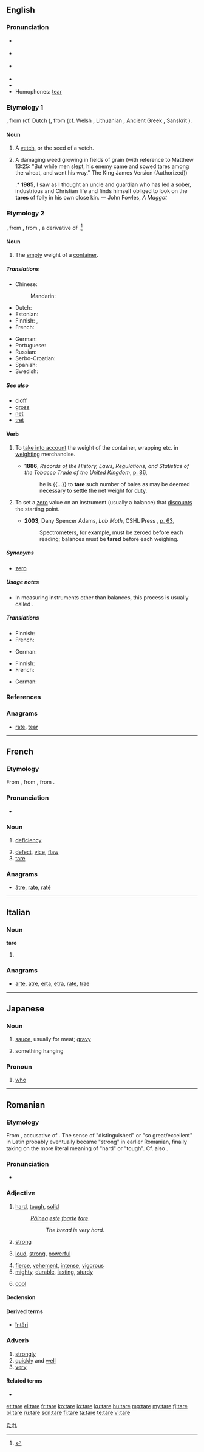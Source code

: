 {{also|tarė|tåre}}
==English==

{{was wotd|2008|September|12}}
{{wikipedia|dab=tare}}

===Pronunciation===
* {{a|AusE}} {{IPA|/teː/|/teə/}}
* {{a|UK}} {{IPA|/tɛː/|/tɛə/}}
* {{a|US}} {{IPA|/tɛɹ/}}
* {{audio|en-us-tare.ogg|Audio (US)}}
* {{rhymes|ɛə(r)}}
* Homophones: [[tear#Etymology 1|tear]]

===Etymology 1===
{{etyl|enm}} {{term|tare|lang=enm||vetch}}, from {{etyl|gem-pro|en}} {{recons|tarwō|lang=gem-pro}} (cf. Dutch {{term|tarwe|lang=nl||wheat}}), from {{etyl|ine-pro|en}} {{recons|dr̥Hu̯ā|lang=ine-pro}} (cf. Welsh {{term|drewg|lang=cy||darnel}}, Lithuanian {{term|dirvà|lang=lt||field}}, Ancient Greek {{term|δάρατος|tr=dáratos|lang=grc||bread}}, Sanskrit {{term|दूर्वा|tr=dūrvā||panic grass, millet|lang=sa}}).

====Noun====
{{en-noun}}

# {{rare}} A [[vetch]], or the seed of a vetch.
# {{rare}} A damaging weed growing in fields of grain (with reference to Matthew 13:25: "But while men slept, his enemy came and sowed tares among the wheat, and went his way." The King James Version (Authorized))
#:* '''1985''', I saw as I thought an uncle and guardian who has led a sober, industrious and Christian life and finds himself obliged to look on the '''tares''' of folly in his own close kin. — John Fowles, ''A Maggot''

===Etymology 2===
{{etyl|frm}} {{term|tare|lang=fr}}, from {{etyl|it}} {{term|tara|lang=it}}, from {{etyl|ar}} {{term|طرحة|tr=ṭarḥa||that which is thrown away|sc=Arab|lang=ar}}, a derivative of {{term|طرح|tr=ṭáraḥa||to throw (away)|sc=Arab|lang=ar}}.<ref>{{R:Online Etymology Dictionary}}</ref>

====Noun====
{{wikipedia|tare weight}}
{{en-noun}}

# The [[empty]] weight of a [[container]].

=====Translations=====
{{trans-top|the empty weight of a container}}
* Chinese:
*: Mandarin: {{t|cmn|量皮重|tr=liàngpízhòng|sc=Hani}}
* Dutch: {{t-|nl|tarra}}
* Estonian: {{t-|et|taara}}
* Finnish: {{t+|fi|taara}}, {{t+|fi|tyhjäpaino}}
* French: {{t+|fr|tare|f}}
{{trans-mid}}
* German: {{t+|de|Tara|n}}
* Portuguese: {{t+|pt|tara}}
* Russian: {{t+|ru|тара|f}}
* Serbo-Croatian: {{t-|sh|tara|f}}
* Spanish: {{t+|es|tara|f}}
* Swedish: {{t+|sv|tara|c}}
{{trans-bottom}}

=====See also=====
* [[cloff]]
* [[gross]]
* [[net]]
* [[tret]]

====Verb====
{{en-verb|tar|ing}}

# {{chiefly|business|and|legal}}<!--"commerce" would be ideal--> To [[take into account]] the weight of the container, wrapping etc. in [[weight#Verb|weighting]] merchandise.
#* '''1886''', ''Records of the History, Laws, Regulations, and Statistics of the Tobacco Trade of the United Kingdom'', [http://books.google.ca/books?id=vrAUAAAAYAAJ&pg=PA68 p. 86],
#*: he is {{...}} to '''tare''' such number of bales as may be deemed necessary to settle the net weight for duty.
# {{sciences}} To set a [[zero]] value on an instrument (usually a balance) that [[discount]]s the starting point.
#* '''2003''', Dany Spencer Adams, ''Lab Math'', CSHL Press<!--ISBN 0-87969-634-6-->, [http://books.google.ca/books?id=R2s0TSH1eXEC&pg=PA63&sig=ACfU3U3W05TXBAfp5pgDELaqIYLJqaTEvg p. 63],
#*: Spectrometers, for example, must be zeroed before each reading; balances must be '''tared''' before each weighing.

=====Synonyms=====
* {{sense|to set a zero value}} [[zero]]

=====Usage notes=====
* In measuring instruments other than balances, this process is usually called {{term|zero#Verb|zeroing}}.

=====Translations=====
{{trans-top|to take into account the weight of a container}}
* Finnish: {{t-|fi|taarata}}
* French: {{t+|fr|tarer}}
{{trans-mid}}
* German: {{t+|de|austarieren}}
{{trans-bottom}}

{{trans-top|to set a zero value on an instrument}}
* Finnish: {{t-|fi|taarata}}
* French: {{t+|fr|tarer}}
{{trans-mid}}
* German: {{t+|de|nullen}}
{{trans-bottom}}

===References===
<references/>

===Anagrams===
* [[rate#English|rate]], [[tear#English|tear]]

----

==French==

===Etymology===
From {{etyl|ML.|fr}} {{term|tara|lang=la}}, from {{etyl|ar|fr}} {{term|طرح|tr=ŧarħ||rubbish, refuse|sc=Arab|lang=ar}}, from {{term|طرح|tr=ŧaraħa||reject, deduct|sc=Arab|lang=ar}}.

===Pronunciation===
* {{IPA|/taʀ/|lang=fr}}

===Noun===
{{fr-noun|f}}

# {{archaic|lang=fr}} [[deficiency]]
# [[defect]], [[vice]], [[flaw]]
# [[tare#English|tare]]

===Anagrams===
* [[âtre#French|âtre]], [[rate#French|rate]], [[raté#French|raté]]

----

==Italian==

===Noun===
'''tare''' {{f}}

# {{plural of|tara|lang=it}}

===Anagrams===
* [[arte#Italian|arte]], [[atre#Italian|atre]], [[erta#Italian|erta]], [[etra#Italian|etra]], [[rate#Italian|rate]], [[trae#Italian|trae]]

----

==Japanese==

===Noun===
{{ja-noun|r|hira=たれ}}

# {{ja-def|垂れ}} [[sauce]], usually for meat; [[gravy]]
# {{ja-def|垂れ}} something hanging

===Pronoun===
{{ja-pos|r|pronoun|hira=たれ}}

# {{ja-def|誰}} [[who]]

[[Category:ja:Foods|たれ]]

----

==Romanian==

===Etymology===
From {{etyl|la|ro}} {{term|talem|tālem|lang=la}}, accusative of {{term|talis|tālis|lang=la}}. The sense of "distinguished" or "so great/excellent" in Latin probably eventually became "strong" in earlier Romanian, finally taking on the more literal meaning of "hard" or "tough". Cf. also {{term|atare|lang=ro}}.

===Pronunciation===
* {{IPA|[ˈta.re]|lang=ro}}

===Adjective===
{{ro-adj|2}}

# {{context|of a material}} [[hard]], [[tough]], [[solid]]
#: ''[[pâine|Pâinea]] [[este]] [[foarte]] [[tare]]''.
#:: ''The bread is very hard''.
# {{context|of a person}} [[strong]]
# {{context|of a voice}} [[loud]], [[strong]], [[powerful]]
# [[fierce]], [[vehement]], [[intense]], [[vigorous]]
# [[mighty]], [[durable]], [[lasting]], [[sturdy]]
# {{colloquial|lang=ro}} [[cool]]

====Declension====
{{ro-adj-2-e|tar}}

====Derived terms====
* [[întări]]

===Adverb===
{{ro-adv}}

# [[strongly]]
# [[quickly]] and [[well]]
# [[very]]

====Related terms====
* {{l|ro|atare}}

[[et:tare]]
[[el:tare]]
[[fr:tare]]
[[ko:tare]]
[[io:tare]]
[[ku:tare]]
[[hu:tare]]
[[mg:tare]]
[[my:tare]]
[[fj:tare]]
[[pl:tare]]
[[ru:tare]]
[[scn:tare]]
[[fi:tare]]
[[ta:tare]]
[[te:tare]]
[[vi:tare]]
